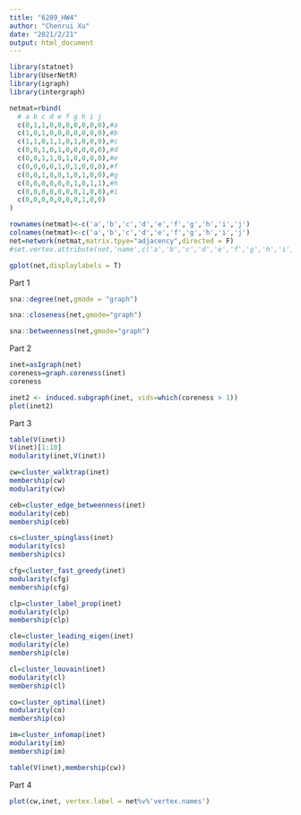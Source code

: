 ---
title: "6289_HW4"
author: "Chenrui Xu"
date: "2021/2/21"
output: html_document
---

```{r}
library(statnet)
library(UserNetR)
library(igraph)
library(intergraph)
```

```{r}
netmat=rbind(
  # a b c d e f g h i j
  c(0,1,1,0,0,0,0,0,0,0),#a
  c(1,0,1,0,0,0,0,0,0,0),#b
  c(1,1,0,1,1,0,1,0,0,0),#c
  c(0,0,1,0,1,0,0,0,0,0),#d
  c(0,0,1,1,0,1,0,0,0,0),#e
  c(0,0,0,0,1,0,1,0,0,0),#f
  c(0,0,1,0,0,1,0,1,0,0),#g
  c(0,0,0,0,0,0,1,0,1,1),#h
  c(0,0,0,0,0,0,0,1,0,0),#i
  c(0,0,0,0,0,0,0,1,0,0)
)
```

```{r}
rownames(netmat)<-c('a','b','c','d','e','f','g','h','i','j')
colnames(netmat)<-c('a','b','c','d','e','f','g','h','i','j')
net=network(netmat,matrix.tpye="adjacency",directed = F)
#set.vertex.attribute(net,'name',c('a','b','c','d','e','f','g','h','i','j'))
```

```{r}
gplot(net,displaylabels = T)
```

Part 1
```{r}
sna::degree(net,gmode = "graph")
```

```{r}
sna::closeness(net,gmode="graph")
```

```{r}
sna::betweenness(net,gmode="graph")
```

Part 2
```{r}
inet=asIgraph(net)
coreness=graph.coreness(inet)
coreness
```

```{r}
inet2 <- induced.subgraph(inet, vids=which(coreness > 1))
plot(inet2)
```

Part 3
```{r}
table(V(inet))
V(inet)[1:10]
modularity(inet,V(inet))
```

```{r}
cw=cluster_walktrap(inet)
membership(cw)
modularity(cw)
```

```{r}
ceb=cluster_edge_betweenness(inet)
modularity(ceb)
membership(ceb)
```

```{r}
cs=cluster_spinglass(inet)
modularity(cs)
membership(cs)
```

```{r}
cfg=cluster_fast_greedy(inet)
modularity(cfg)
membership(cfg)
```

```{r}
clp=cluster_label_prop(inet)
modularity(clp)
membership(clp)
```

```{r}
cle=cluster_leading_eigen(inet)
modularity(cle)
membership(cle)
```

```{r}
cl=cluster_louvain(inet)
modularity(cl)
membership(cl)
```

```{r}
co=cluster_optimal(inet)
modularity(co)
membership(co)
```

```{r}
im=cluster_infomap(inet)
modularity(im)
membership(im)
```

```{r}
table(V(inet),membership(cw))
```

Part 4
```{r}
plot(cw,inet, vertex.label = net%v%'vertex.names')
```


```{r}

```

